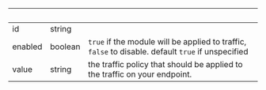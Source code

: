 | &nbsp;  | &nbsp;  | &nbsp;                                                                                             |
| ------- | ------- | -------------------------------------------------------------------------------------------------- |
| id      | string  |                                                                                                    |
| enabled | boolean | `true` if the module will be applied to traffic, `false` to disable. default `true` if unspecified |
| value   | string  | the traffic policy that should be applied to the traffic on your endpoint.                         |
